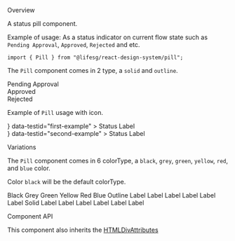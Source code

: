 

<Meta title="Modules/Pill" component={Pill} />

<Title>Pill</Title>

<Secondary>Overview</Secondary>

A status pill component.

Example of usage: As a status indicator on current flow state such as `Pending Approval`, `Approved`, `Rejected` and etc.

```tsx
import { Pill } from "@lifesg/react-design-system/pill";
```

The `Pill` component comes in 2 type, a `solid` and `outline`.

<Canvas>
    <Story name="Pill">
        <Wrapper>
            <Pill type="outline" colorType="blue">
                Pending Approval
            </Pill>
            <br />
            <Pill type="outline" colorType="green">
                Approved
            </Pill>
            <br />
            <Pill type="solid" colorType="red">
                Rejected
            </Pill>
        </Wrapper>
    </Story>
</Canvas>

Example of `Pill` usage with icon.

<Canvas>
    <Story name="With Icon">
        <Wrapper>
            <Pill
                type="outline"
                icon={<PlusCircleFillIcon />}
                data-testid="first-example"
            >
                Status Label
            </Pill>
        </Wrapper>
        <br />
        <Wrapper>
            <Pill
                type="solid"
                colorType="blue"
                icon={<PlaceholderIcon />}
                data-testid="second-example"
            >
                Status Label
            </Pill>
        </Wrapper>
    </Story>
</Canvas>

<Heading3>Variations</Heading3>

The `Pill` component comes in 6 colorType, a `black`, `grey`, `green`, `yellow`, `red`, and `blue` color.

Color `black` will be the default colorType.

<Preview>
    <Story name="Variations">
        <StoryContainer>
            <Grid>
                <Row>
                    <span />
                    <Label>Black</Label>
                    <Label>Grey</Label>
                    <Label>Green</Label>
                    <Label>Yellow</Label>
                    <Label>Red</Label>
                    <Label>Blue</Label>
                </Row>
                <Row>
                    <Label>Outline</Label>
                    <Pill type="outline" colorType="black">
                        Label
                    </Pill>
                    <Pill type="outline" colorType="grey">
                        Label
                    </Pill>
                    <Pill type="outline" colorType="green">
                        Label
                    </Pill>
                    <Pill type="outline" colorType="yellow">
                        Label
                    </Pill>
                    <Pill type="outline" colorType="red">
                        Label
                    </Pill>
                    <Pill type="outline" colorType="blue">
                        Label
                    </Pill>
                </Row>
                <Row>
                    <Label>Solid</Label>
                    <Pill type="solid" colorType="black">
                        Label
                    </Pill>
                    <Pill type="solid" colorType="grey">
                        Label
                    </Pill>
                    <Pill type="solid" colorType="green">
                        Label
                    </Pill>
                    <Pill type="solid" colorType="yellow">
                        Label
                    </Pill>
                    <Pill type="solid" colorType="red">
                        Label
                    </Pill>
                    <Pill type="solid" colorType="blue">
                        Label
                    </Pill>
                </Row>
            </Grid>
        </StoryContainer>
    </Story>
</Preview>

<Secondary>Component API</Secondary>

This component also inherits the [HTMLDivAttributes](https://developer.mozilla.org/en-US/docs/Web/API/HTMLDivElement)

<PropsTable />
